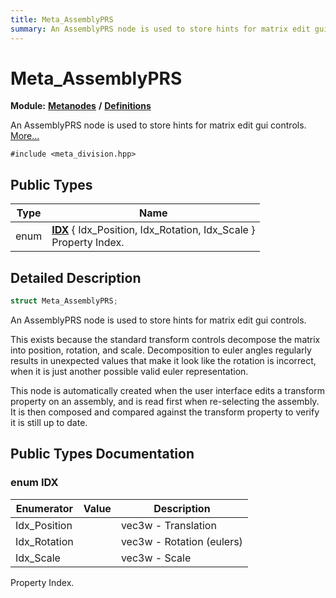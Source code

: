 ```yaml
---
title: Meta_AssemblyPRS
summary: An AssemblyPRS node is used to store hints for matrix edit gui controls. 
---
```


# Meta_AssemblyPRS

**Module:** **[Metanodes](../../modules/metanodes/index.mdx)** **/** **[Definitions](../../modules/metanodes/definitions.mdx)**

An AssemblyPRS node is used to store hints for matrix edit gui controls.  [More...](#detailed-description)

`#include <meta_division.hpp>`

## Public Types

| Type           | Name           |
| -------------- | -------------- |
| enum| **[IDX](#enum-idx)** \{ Idx_Position, Idx_Rotation, Idx_Scale \}<br />Property Index.  |

## Detailed Description

```cpp
struct Meta_AssemblyPRS;
```

An AssemblyPRS node is used to store hints for matrix edit gui controls. 

This exists because the standard transform controls decompose the matrix into position, rotation, and scale. Decomposition to euler angles regularly results in unexpected values that make it look like the rotation is incorrect, when it is just another possible valid euler representation.

This node is automatically created when the user interface edits a transform property on an assembly, and is read first when re-selecting the assembly. It is then composed and compared against the transform property to verify it is still up to date. 

## Public Types Documentation

### enum IDX

| Enumerator | Value | Description |
| ---------- | ----- | ----------- |
| Idx_Position | | vec3w - Translation   |
| Idx_Rotation | | vec3w - Rotation (eulers)   |
| Idx_Scale | | vec3w - Scale   |

Property Index. 
